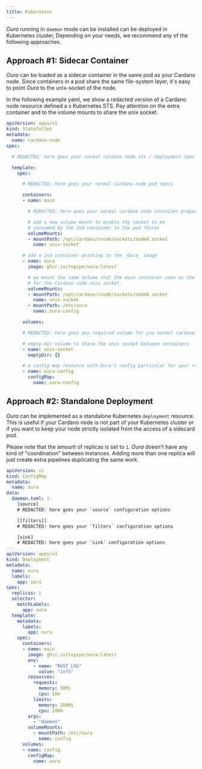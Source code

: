 ```yaml
---
title: Kubernetes
---
```


_Oura_ running in `daemon` mode can be installed can be deployed in Kubernetes cluster, Depending on your needs, we recommend any of the following approaches.

## Approach #1: Sidecar Container

_Oura_ can be loaded as a sidecar container in the same pod as your Cardano node. Since containers in a pod share the same file-system layer, it's easy to point _Oura_ to the unix-socket of the node.

In the following example yaml, we show a redacted version of a Cardano node resource defined a s Kubernetes STS. Pay attention on the extra container and to the volume mounts to share the unix socket.

```yaml
apiVersion: apps/v1
kind: StatefulSet
metadata:
  name: cardano-node
spec:

  # REDACTED: here goes your normal cardano node sts / deployment spec

  template:
    spec:

      # REDACTED: here goes your normal cardano node pod specs

      containers:
      - name: main

        # REDACTED: here goes your normal cardano node container properties

        # add a new volume mount to enable the socket to be
        # consumed by the 2nd container in the pod (Oura)
        volumeMounts:
        - mountPath: /opt/cardano/cnode/sockets/node0.socket
          name: unix-socket

      # add a 2nd container pointing to the _Oura_ image
      - name: oura
        image: ghcr.io/txpipe/oura:latest

        # we mount the same volume that the main container uses as the source
        # for the Cardano node unix socket.
        volumeMounts:
        - mountPath: /opt/cardano/cnode/sockets/node0.socket
          name: unix-socket
        - mountPath: /etc/oura
          name: oura-config

      volumes:

      # REDACTED: here goes any required volume for you normal cardano node setup

      # empty-dir volume to share the unix socket between containers
      - name: unix-socket
        emptyDir: {}

      # a config map resource with Oura's config particular for your requirements
      - name: oura-config
        configMap:
          name: oura-config
```


## Approach #2: Standalone Deployment

_Oura_ can be implemented as a standalone Kubernetes `deployment` resource. This is useful if your Cardano node is not part of your Kubernetes cluster or if you want to keep your node strictly isolated from the access of a sidecard pod.

Please note that the amount of replicas is set to `1`. _Oura_ doesn't have any kind of "coordination" between instances. Adding more than one replica will just create extra pipelines duplicating the same work.

```yaml
apiVersion: v1
kind: ConfigMap
metadata:
  name: oura
data:
  daemon.toml: |-
    [source]
    # REDACTED: here goes your `source` configuration options

    [[filters]]
    # REDACTED: here goes your `filters` configuration options

    [sink]
    # REDACTED: here goes your `sink` configuration options
---
apiVersion: apps/v1
kind: Deployment
metadata:
  name: oura
  labels:
    app: oura
spec:
  replicas: 1
  selector:
    matchLabels:
      app: oura
  template:
    metadata:
      labels:
        app: oura
    spec:
      containers:
      - name: main
        image: ghcr.io/txpipe/oura:latest
        env:
          - name: "RUST_LOG"
            value: "info"
        resources:
          requests:
            memory: 50Mi
            cpu: 50m
          limits:
            memory: 200Mi
            cpu: 200m
        args:
          - "daemon"
        volumeMounts:
          - mountPath: /etc/oura
            name: config
      volumes:
      - name: config
        configMap:
          name: oura
```
